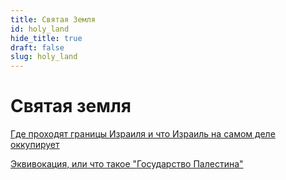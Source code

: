 ```yaml
---
title: Святая Земля
id: holy_land
hide_title: true
draft: false
slug: holy_land
---
```


# Святая земля

[Где проходят границы Израиля и что Израиль на самом деле оккупирует](/ru/Holy-Land/borders_and_territory_of_israel/)

[Эквивокация, или что такое "Государство Палестина"](/ru/Holy-Land/state_of_palestine/)